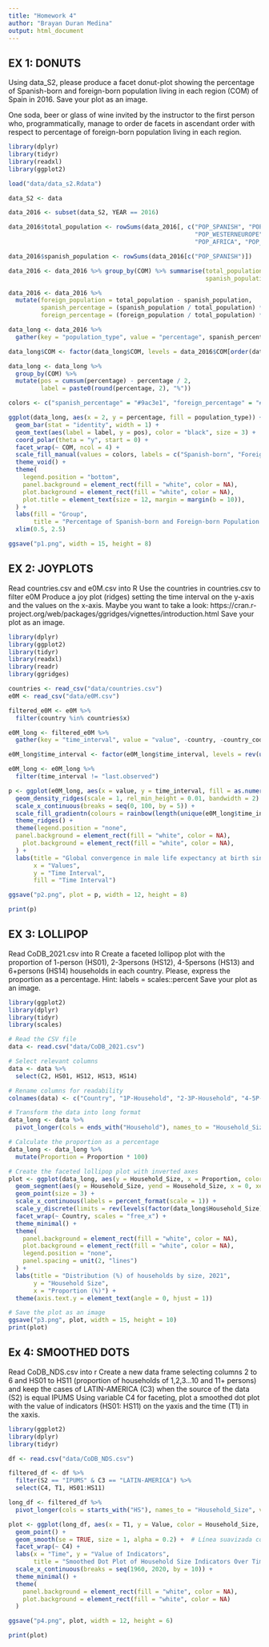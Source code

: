 ```yaml
---
title: "Homework 4"
author: "Brayan Duran Medina"
output: html_document
---
```


## EX 1: DONUTS ######
 Using data_S2, please produce a facet donut-plot showing the percentage of 
 Spanish-born and foreign-born population living in each region (COM) of Spain
 in 2016. 
 Save your plot as an image.

 One soda, beer or glass of wine invited by the instructor to the first
 person who, programmatically, manage to order de facets in ascendant order with
 respect to percentage of foreign-born population living in each region. 

```r

library(dplyr)
library(tidyr)
library(readxl)
library(ggplot2)

load("data/data_s2.Rdata")

data_S2 <- data

data_2016 <- subset(data_S2, YEAR == 2016)

data_2016$total_population <- rowSums(data_2016[, c("POP_SPANISH", "POP_LATINAMERICA", 
                                                    "POP_WESTERNEUROPE", "POP_EASTERNEUROPE", 
                                                    "POP_AFRICA", "POP_ASIA", "POP_OTHERS")])

data_2016$spanish_population <- rowSums(data_2016[c("POP_SPANISH")])

data_2016 <- data_2016 %>% group_by(COM) %>% summarise(total_population = sum(total_population),
                                                       spanish_population = sum(spanish_population))

data_2016 <- data_2016 %>%
  mutate(foreign_population = total_population - spanish_population,
         spanish_percentage = (spanish_population / total_population) * 100,
         foreign_percentage = (foreign_population / total_population) * 100)

data_long <- data_2016 %>%
  gather(key = "population_type", value = "percentage", spanish_percentage, foreign_percentage)

data_long$COM <- factor(data_long$COM, levels = data_2016$COM[order(data_2016$foreign_percentage)])

data_long <- data_long %>%
  group_by(COM) %>%
  mutate(pos = cumsum(percentage) - percentage / 2,
         label = paste0(round(percentage, 2), "%"))

colors <- c("spanish_percentage" = "#9ac3e1", "foreign_percentage" = "#f09797")

ggplot(data_long, aes(x = 2, y = percentage, fill = population_type)) +
  geom_bar(stat = "identity", width = 1) +
  geom_text(aes(label = label, y = pos), color = "black", size = 3) +
  coord_polar(theta = "y", start = 0) +
  facet_wrap(~ COM, ncol = 4) +
  scale_fill_manual(values = colors, labels = c("Spanish-born", "Foreign-born")) +
  theme_void() +
  theme(
    legend.position = "bottom",
    panel.background = element_rect(fill = "white", color = NA),
    plot.background = element_rect(fill = "white", color = NA),
    plot.title = element_text(size = 12, margin = margin(b = 10)),
  ) +
  labs(fill = "Group", 
       title = "Percentage of Spanish-born and Foreign-born Population by Region in Spain (2016)") +
  xlim(0.5, 2.5)

ggsave("p1.png", width = 15, height = 8)
```

## EX 2: JOYPLOTS ########
 Read countries.csv and e0M.csv into R
 Use the countries in countries.csv to filter e0M
 Produce a joy plot (ridges) setting the time interval on the y-axis and the 
 values on the x-axis. Maybe you want to take a look:
 https://cran.r-project.org/web/packages/ggridges/vignettes/introduction.html
 Save your plot as an image.

```r
library(dplyr)
library(ggplot2)
library(tidyr)
library(readxl)
library(readr)
library(ggridges)

countries <- read_csv("data/countries.csv")
e0M <- read_csv("data/e0M.csv")

filtered_e0M <- e0M %>%
  filter(country %in% countries$x)

e0M_long <- filtered_e0M %>%
  gather(key = "time_interval", value = "value", -country, -country_code)

e0M_long$time_interval <- factor(e0M_long$time_interval, levels = rev(unique(e0M_long$time_interval)))

e0M_long <- e0M_long %>%
  filter(time_interval != "last.observed")

p <- ggplot(e0M_long, aes(x = value, y = time_interval, fill = as.numeric(time_interval))) +
  geom_density_ridges(scale = 1, rel_min_height = 0.01, bandwidth = 2) +
  scale_x_continuous(breaks = seq(0, 100, by = 5)) +
  scale_fill_gradientn(colours = rainbow(length(unique(e0M_long$time_interval)))) +
  theme_ridges() +
  theme(legend.position = "none",
  panel.background = element_rect(fill = "white", color = NA),
    plot.background = element_rect(fill = "white", color = NA),
  ) +
  labs(title = "Global convergence in male life expectancy at birth since 1950",
       x = "Values",
       y = "Time Interval",
       fill = "Time Interval")

ggsave("p2.png", plot = p, width = 12, height = 8)

print(p)
```

## EX 3: LOLLIPOP #######
 Read CoDB_2021.csv into R
 Create a faceted lollipop plot with the proportion of 1-person (HS01), 2-3persons (HS12),
 4-5persons (HS13) and 6+persons (HS14) households in each country. 
 Please, express the proportion as a percentage. Hint: labels = scales::percent
 Save your plot as an image. 

```r
library(ggplot2)
library(dplyr)
library(tidyr)
library(scales)

# Read the CSV file
data <- read.csv("data/CoDB_2021.csv")

# Select relevant columns
data <- data %>%
  select(C2, HS01, HS12, HS13, HS14)

# Rename columns for readability
colnames(data) <- c("Country", "1P-Household", "2-3P-Household", "4-5P-Household", "6+P-Household")

# Transform the data into long format
data_long <- data %>%
  pivot_longer(cols = ends_with("Household"), names_to = "Household_Size", values_to = "Proportion")

# Calculate the proportion as a percentage
data_long <- data_long %>%
  mutate(Proportion = Proportion * 100)

# Create the faceted lollipop plot with inverted axes
plot <- ggplot(data_long, aes(y = Household_Size, x = Proportion, color = Country)) +
  geom_segment(aes(y = Household_Size, yend = Household_Size, x = 0, xend = Proportion)) +
  geom_point(size = 3) +
  scale_x_continuous(labels = percent_format(scale = 1)) +
  scale_y_discrete(limits = rev(levels(factor(data_long$Household_Size)))) +
  facet_wrap(~ Country, scales = "free_x") +
  theme_minimal() +
  theme(
    panel.background = element_rect(fill = "white", color = NA),
    plot.background = element_rect(fill = "white", color = NA),
    legend.position = "none",
    panel.spacing = unit(2, "lines")  
  ) +
  labs(title = "Distribution (%) of households by size, 2021",
       y = "Household Size",
       x = "Proportion (%)") +
  theme(axis.text.y = element_text(angle = 0, hjust = 1))

# Save the plot as an image
ggsave("p3.png", plot, width = 15, height = 10)
print(plot)
```

## Ex 4: SMOOTHED DOTS #####
 Read CoDB_NDS.csv into r
 Create a new data frame selecting columns 2 to 6 and HS01 to HS11 (proportion 
 of households of 1,2,3...10 and 11+ persons) and keep the cases of LATIN-AMERICA
(C3) when the source of the data (S2) is equal IPUMS
 Using variable C4 for faceting, plot a smoothed dot plot with the value of 
 indicators (HS01: HS11) on the yaxis and the time (T1) in the xaxis. 

```r
library(ggplot2)
library(dplyr)
library(tidyr)

df <- read.csv("data/CoDB_NDS.csv")

filtered_df <- df %>%
  filter(S2 == "IPUMS" & C3 == "LATIN-AMERICA") %>%
  select(C4, T1, HS01:HS11)

long_df <- filtered_df %>%
  pivot_longer(cols = starts_with("HS"), names_to = "Household_Size", values_to = "Value")

plot <- ggplot(long_df, aes(x = T1, y = Value, color = Household_Size, fill = Household_Size)) +
  geom_point() +
  geom_smooth(se = TRUE, size = 1, alpha = 0.2) +  # Línea suavizada con sombreado del mismo color
  facet_wrap(~ C4) +
  labs(x = "Time", y = "Value of Indicators", 
       title = "Smoothed Dot Plot of Household Size Indicators Over Time") +
  scale_x_continuous(breaks = seq(1960, 2020, by = 10)) +
  theme_minimal() +
  theme(
    panel.background = element_rect(fill = "white", color = NA),
    plot.background = element_rect(fill = "white", color = NA)
  )

ggsave("p4.png", plot, width = 12, height = 6)

print(plot)
```